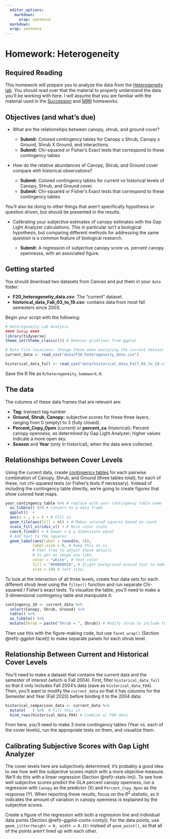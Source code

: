 ```yaml
---
  editor_options: 
    markdown: 
      wrap: sentence
  markdown: 
  wrap: sentence
---
```


# Homework: Heterogeneity {#hw-heterogeneity}

## Required Reading

This homework will prepare you to analyze the data from the [Heterogeneity lab](#lab-heterogeneity).
You should read over that the material to properly understand the data you'll be working with here.
I will assume that you are familiar with the material used in the [Succession](#hw-succession) and [MRR](#hw-mrr) homeworks.

## Objectives (and what's due)

-   What are the relationships between canopy, shrub, and ground cover?

    -   **Submit:** Colored contingency tables for Canopy x Shrub, Canopy x Ground, Shrub X Ground, and interactions.
    -   **Submit:** Chi-squared or Fisher's Exact tests that correspond to these contingency tables

-   How do the relative abundances of Canopy, Shrub, and Ground cover compare with historical observations?

    -   **Submit:** Colored contingency tables for current vs historical levels of Canopy, SHrub, and Ground cover.
    -   **Submit:** Chi-squared or Fisher's Exact tests that correspond to these contingency tables

You'll also be doing to other things that aren't specifically hypothesis or question driven, but should be presented in the results.

-   Calibrating your subjective estimates of canopy estimates with the Gap Light Analyzer calculations.
    This in particular isn't a biological hypothesis, but comparing different methods for addressing the same question is a common feature of biological research.

    -   **Submit:** A regression of subjective canopy score vs. percent canopy opennesss, with an associated figure.

## Getting started

You should download two datasets from Canvas and put them in your `data` folder:

-   **F20_heterogeneity_data.csv**: The "current" dataset.
-   **historical_data_Fall_03_to_19.csv**: contains data from most fall semesters since 2003.

Begin your script with the following:

```r
# Heterogeneity Lab Analysis
#### Setup ####
library(tidyverse)
theme_set(theme_classic()) # Removes gridlines from ggplot

# Data file locations: Change these when analyzing the current dataset
current_data <- read_csv("data/F20_heterogeneity_data.csv")

historical_data_full <- read_csv("data/historical_data_Fall_03_to_19.csv")
```

Save the R file as `R/heterogeneity_homework.R`.

## The data

The columns of these data frames that are relevant are:

-   **Tag:** transect tag number
-   **Ground, Shrub, Canopy:** subjective scores for these three layers, ranging from 0 (empty) to 3 (fully closed).
-   **Percent_Cnpy_Open** (current) or **percent_ca** (historical)**:** Percent canopy openness, as determined by Gap Light Analyzer; higher values indicate a more open sky.
-   **Season** and **Year** (only in historical); when the data were collected.

## Relationships between Cover Levels

Using the current data, create [contingency tables](#r-stats-cat) for each pairwise combination of Canopy, Shrub, and Ground (three tables total); for each of these, run chi-squared tests (or Fisher's tests if necessary).
Instead of including the contingency table directly, we're going to create figures that show colored heat maps.

```r

your_contingency_table %>% # replace with your contingency table name
  as_tibble() %>% # Convert to a data frame
  ggplot()  + 
  aes(x = , y = ) + # FIll in
  geom_tile(aes(fill = n)) + # Makes colored squares based on count
  scale_fill_viridis_c() + # Nice color scale
  coord_fixed() + # keeps x & y dimensions equal
  # Add text to the squares
  geom_label(aes(label = round(n, 3)),
            label.size = 0, # Keep this as is
            # Feel free to adjust these details
            # to get an image you like
            color = "white", # Text color
            fill = "#00000010", # Slight background around text to make it more legible
            size = 10) # text size; 

```

To look at the interaction of all three levels, create four data sets for each different shrub level using the `filter()` function and run separate Chi-squared / Fisher's exact tests.
To visualize the table, you'll need to make a 3-dimensional contingency table and manipulate it:

```r
contingency_3d <- current_data %>% 
  select(Canopy, Shrub, Ground) %>% 
  table() %>% 
  as_tibble() %>% 
  mutate(Shrub = paste("Shrub = ", Shrub)) # Modify shrub to include the lable; this will help with faceting

```

Then use this with the figure-making code, but use `facet_wrap()` (Section \@ref(r-ggplot-facet)) to make separate panels for each shrub level.  

## Relationship Between Current and Historical Cover Levels

You'll need to make a dataset that contains the current data and the semester of interest (which is Fall 2004).
First, filter `historical_data_full` so that it only includes Fall 2004's data (save as `historical_data_F04`).
Then, you'll want to modify the `current_data` so that it has columns for the Semester and Year (Fall 2020) before binding it to the 2004 data:

```r
historical_comparison_data <- current_data %>% 
  mutate(   ) %>%  # Fill this in
  bind_rows(historical_data_F04) # Combine w/ F04 data
```

From here, you'll need to make 3 more contingency tables (Year vs. each of the cover levels), run the appropriate tests on them, and visualize them.

## Calibrating Subjective Scores with Gap Light Analyzer

The cover levels here are subjectively determined; it's probably a good idea to see how well the subjective scores match with a more objective measure.
We'll do this with a linear regression (Section \@ref(r-stats-lm)).
To see how well subjective scores predict the GLA percent canopy openness, run a regression with `Canopy` as the predictor (X) and `Percent_Cnpy_Open` as the response (Y).
When reporting these results, focus on the $R^2$ statistic, as it indicates the amount of variation in canopy openness is explained by the subjective scores.

Create a figure of the regression with both a regression line and individual data points (Section \@ref(r-ggplot-contx-conty)).
For the data points, use `geom_jitter(height = 0, width = 0.15)` instead of `geom_point()`, so that all of the points aren't lined up with each other.


